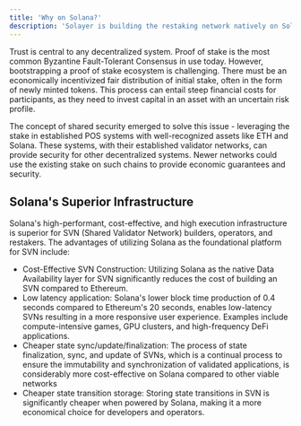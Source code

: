 ```yaml
---
title: 'Why on Solana?'
description: 'Solayer is building the restaking network natively on Solana.'
---
```


Trust is central to any decentralized system. Proof of stake is the most common Byzantine Fault-Tolerant Consensus in use today. However, bootstrapping a proof of stake ecosystem is challenging. There must be an economically incentivized fair distribution of initial stake, often in the form of newly minted tokens. This process can entail steep financial costs for participants, as they need to invest capital in an asset with an uncertain risk profile.

The concept of shared security emerged to solve this issue - leveraging the stake in established POS systems with well-recognized assets like ETH and Solana. These systems, with their established validator networks, can provide security for other decentralized systems. Newer networks could use the existing stake on such chains to provide economic guarantees and security. 

## Solana's Superior Infrastructure 
Solana's high-performant, cost-effective, and high execution infrastructure is superior for SVN (Shared Validator Network) builders, operators, and restakers. The advantages of utilizing Solana as the foundational platform for SVN include:

- Cost-Effective SVN Construction: Utilizing Solana as the native Data Availability layer for SVN significantly reduces the cost of building an SVN compared to Ethereum.
- Low latency application: Solana's lower block time production of 0.4 seconds compared to Ethereum's 20 seconds, enables low-latency SVNs resulting in a more responsive user experience. Examples include compute-intensive games, GPU clusters, and high-frequency DeFi applications. 
- Cheaper state sync/update/finalization: The process of state finalization, sync, and update of SVNs, which is a continual process to ensure the immutability and synchronization of validated applications, is considerably more cost-effective on Solana compared to other viable networks
- Cheaper state transition storage: Storing state transitions in SVN is significantly cheaper when powered by Solana, making it a more economical choice for developers and operators.


